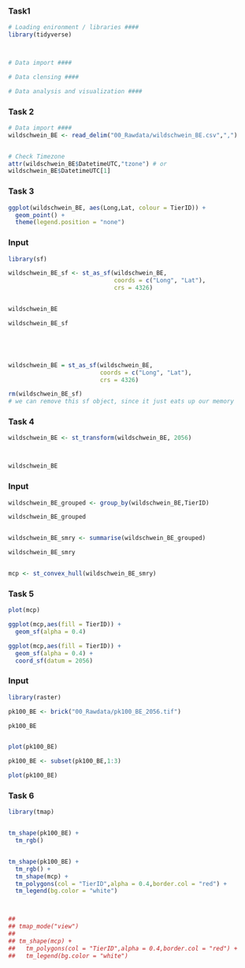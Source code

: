 ### Task1
```r


# Loading enironment / libraries ####
library(tidyverse)



# Data import ####

# Data clensing ####

# Data analysis and visualization ####


```

### Task 2
```r


# Data import ####
wildschwein_BE <- read_delim("00_Rawdata/wildschwein_BE.csv",",")


# Check Timezone
attr(wildschwein_BE$DatetimeUTC,"tzone") # or
wildschwein_BE$DatetimeUTC[1]

```

### Task 3
```r

ggplot(wildschwein_BE, aes(Long,Lat, colour = TierID)) +
  geom_point() +
  theme(legend.position = "none")

```

### Input
```r

library(sf)

wildschwein_BE_sf <- st_as_sf(wildschwein_BE, 
                              coords = c("Long", "Lat"), 
                              crs = 4326)


wildschwein_BE

wildschwein_BE_sf





wildschwein_BE = st_as_sf(wildschwein_BE, 
                          coords = c("Long", "Lat"), 
                          crs = 4326)

rm(wildschwein_BE_sf) 
# we can remove this sf object, since it just eats up our memory


```

### Task 4
```r


wildschwein_BE <- st_transform(wildschwein_BE, 2056)



wildschwein_BE

```

### Input
```r

wildschwein_BE_grouped <- group_by(wildschwein_BE,TierID)

wildschwein_BE_grouped


wildschwein_BE_smry <- summarise(wildschwein_BE_grouped)

wildschwein_BE_smry


mcp <- st_convex_hull(wildschwein_BE_smry)


```

### Task 5
```r

plot(mcp)

ggplot(mcp,aes(fill = TierID)) +
  geom_sf(alpha = 0.4)

ggplot(mcp,aes(fill = TierID)) +
  geom_sf(alpha = 0.4) +
  coord_sf(datum = 2056)

```

### Input
```r


library(raster)

pk100_BE <- brick("00_Rawdata/pk100_BE_2056.tif")

pk100_BE


plot(pk100_BE)

pk100_BE <- subset(pk100_BE,1:3)

plot(pk100_BE)


```

### Task 6
```r

library(tmap)


tm_shape(pk100_BE) + 
  tm_rgb() 


tm_shape(pk100_BE) + 
  tm_rgb() +
  tm_shape(mcp) +
  tm_polygons(col = "TierID",alpha = 0.4,border.col = "red") +
  tm_legend(bg.color = "white")



## 
## tmap_mode("view")
## 
## tm_shape(mcp) +
##   tm_polygons(col = "TierID",alpha = 0.4,border.col = "red") +
##   tm_legend(bg.color = "white")

```
